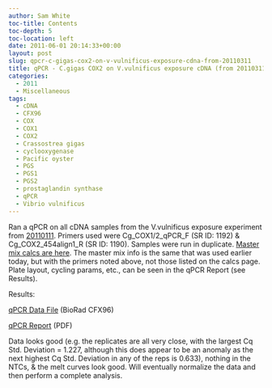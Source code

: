 ```yaml
---
author: Sam White
toc-title: Contents
toc-depth: 5
toc-location: left
date: 2011-06-01 20:14:33+00:00
layout: post
slug: qpcr-c-gigas-cox2-on-v-vulnificus-exposure-cdna-from-20110311
title: qPCR - C.gigas COX2 on V.vulnificus exposure cDNA (from 20110311)
categories:
  - 2011
  - Miscellaneous
tags:
  - cDNA
  - CFX96
  - COX
  - COX1
  - COX2
  - Crassostrea gigas
  - cyclooxygenase
  - Pacific oyster
  - PGS
  - PGS1
  - PGS2
  - prostaglandin synthase
  - qPCR
  - Vibrio vulnificus
---
```


Ran a qPCR on all cDNA samples from the V.vulnificus exposure experiment from [20110111](/Sam%27s+Working+Notebook+Jan+2011+-+March+2011#sjw20110111). Primers used were Cg_COX1/2_qPCR_F (SR ID: 1192) & Cg_COX2_454align1_R (SR ID: 1190). Samples were run in duplicate. [Master mix calcs are here](https://eagle.fish.washington.edu/Arabidopsis/Notebook%20Workup%20Files/20110601-01.jpg). The master mix info is the same that was used earlier today, but with the primers noted above, not those listed on the calcs page. Plate layout, cycling params, etc., can be seen in the qPCR Report (see Results).

Results:

[qPCR Data File](https://eagle.fish.washington.edu/Arabidopsis/qPCR/CFX96/Roberts%20Lab_2011-06-01%2017-33-56_CC009827.pcrd) (BioRad CFX96)

[qPCR Report](https://eagle.fish.washington.edu/Arabidopsis/qPCR/CFX96/Roberts%20Lab_2011-06-01%2017-33-56_CC009827.pdf) (PDF)

Data looks good (e.g. the replicates are all very close, with the largest Cq Std. Deviation = 1.227, although this does appear to be an anomaly as the next highest Cq Std. Deviation in any of the reps is 0.633), nothing in the NTCs, & the melt curves look good. Will eventually normalize the data and then perform a complete analysis.
